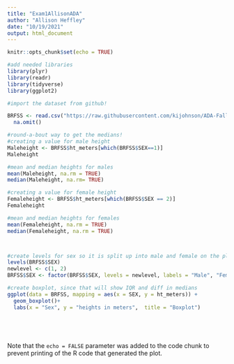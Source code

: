 ```yaml
---
title: "Exam1AllisonADA"
author: "Allison Heffley"
date: "10/19/2021"
output: html_document
---
```


```r
knitr::opts_chunk$set(echo = TRUE)

#add needed libraries
library(plyr)
library(readr)
library(tidyverse)
library(ggplot2)
```


```r
#import the dataset from github!

BRFSS <- read.csv("https://raw.githubusercontent.com/kijohnson/ADA-Fall-2021/cb137ce0c7542059ce556f9f183863a93572d662/BRFSS2017_10percent_v.csv") %>%
  na.omit()

```


```r
#round-a-bout way to get the medians!
#creating a value for male height
Maleheight <- BRFSS$ht_meters[which(BRFSS$SEX==1)]
Maleheight

#mean and median heights for males
mean(Maleheight, na.rm = TRUE)
median(Maleheight, na.rm= TRUE)

#creating a value for female height 
Femaleheight <- BRFSS$ht_meters[which(BRFSS$SEX == 2)]
Femaleheight

#mean and median heights for females
mean(Femaleheight, na.rm = TRUE)
median(Femaleheight, na.rm = TRUE)



#create levels for sex so it is split up into male and female on the plot
levels(BRFSS$SEX)
newlevel <- c(1, 2)
BRFSS$SEX <- factor(BRFSS$SEX, levels = newlevel, labels = "Male", "Female")

#create boxplot, since that will show IQR and diff in medians
ggplot(data = BRFSS, mapping = aes(x = SEX, y = ht_meters)) +
  geom_boxplot()+
  labs(x = "Sex", y = "heights in meters",  title = "Boxplot")
  

      



```

Note that the `echo = FALSE` parameter was added to the code chunk to prevent printing of the R code that generated the plot.
